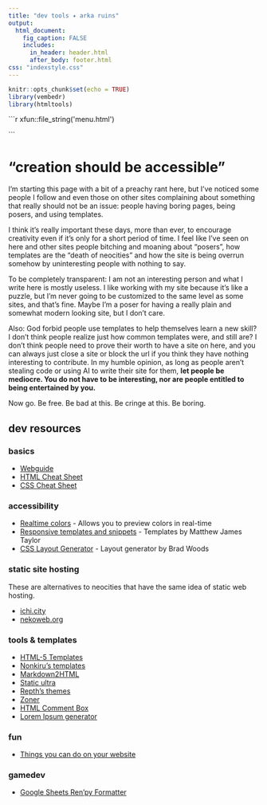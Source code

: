 ```yaml
---
title: "dev tools ✦ arka ruins"
output: 
  html_document:
    fig_caption: FALSE
    includes:
      in_header: header.html
      after_body: footer.html
css: "indexstyle.css"
---
```


```r
knitr::opts_chunk$set(echo = TRUE)
library(vembedr)
library(htmltools)
```

::: {.container class="fluid-row d-flex flex-wrap align-content-stretch"}

```{=html}
```r
xfun::file_string('menu.html')
```
```

# "creation should be accessible"
I'm starting this page with a bit of a preachy rant here, but I've noticed some people I follow and even those on other sites complaining about something that really should not be an issue: people having boring pages, being posers, and using templates.

I think it's really important these days, more than ever, to encourage creativity even if it's only for a short period of time. I feel like I've seen on here and other sites people bitching and moaning about "posers", how templates are the "death of neocities" and how the site is being overrun somehow by uninteresting people with nothing to say.

To be completely transparent: I am not an interesting person and what I write here is mostly useless. I like working with my site because it's like a puzzle, but I'm never going to be customized to the same level as some sites, and that's fine. Maybe I'm a poser for having a really plain and somewhat modern looking site, but I don't care.

Also: God forbid people use templates to help themselves learn a new skill? I don't think people realize just how common templates were, and still are? I don't think people need to prove their worth to have a site on here, and you can always just close a site or block the url if you think they have nothing interesting to contribute. In my humble opinion, as long as people aren't stealing code or using AI to write their site for them, **let people be mediocre. You do not have to be interesting, nor are people entitled to being entertained by you.**

Now go. Be free. Be bad at this. Be cringe at this. Be boring.

## dev resources {.tabset .tabset-pills}

### basics
* [Webguide](https://webguide.neocities.org/)
* [HTML Cheat Sheet](https://htmlcheatsheet.com/)
* [CSS Cheat Sheet](https://htmlcheatsheet.com/css/)

### accessibility

* [Realtime colors](https://realtimecolors.com/?colors=000000-ffffff-4685ff-f2f2f2-ffb084) - Allows you to preview colors in real-time
* [Responsive templates and snippets](https://matthewjamestaylor.com/web-design) - Templates by Matthew James Taylor
* [CSS Layout Generator](https://layout.bradwoods.io/) - Layout generator by Brad Woods

### static site hosting
These are alternatives to neocities that have the same idea of static web hosting.

* [ichi.city](https://ichi.city)
* [nekoweb.org](https://nekoweb.org)


### tools & templates

* [HTML-5 Templates](https://html5-templates.com/)
* [Nonkiru's templates](https://nonkiru.art/layouts/)
* [Markdown2HTML](https://markdowntohtml.com/)
* [Static ultra](https://www.reddit.com/r/neocities/comments/12l6mpz/static_ultra/?utm_source=share&utm_medium=android_app&utm_name=androidcss&utm_term=1&utm_content=share_button) 
* [Repth's themes](https://repth.neocities.org/theme)
* [Zoner](https://ryantrawick.itch.io/zoner)
* [HTML Comment Box](https://www.htmlcommentbox.com/)
* [Lorem Ipsum generator](https://loremipsum.io/)

### fun

* [Things you can do on your website](https://rknight.me/blog/more-things-you-can-do-on-your-website/)

### gamedev

* [Google Sheets Ren'py Formatter](https://www.tumblr.com/klug/741815905064976384?source=share)

:::